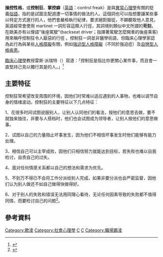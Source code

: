 {{Refimprove |time=2009-11-06T18:22:05+00:00 }}
'''操控性格'''，或'''控制狂'''、'''掌控癖'''（[[英語|英語]]：control freak）是與[[異常心理學|異常心理學]]有關的貶義[[俗語|俗語]]，指的是試圖支配週遭一切事情的做法的人。這個詞也可以指想要讓某些事以特定方式進行的人，他們會嚴格執行紀律，要求絕對服從，不願聽取他人意見，英語經常會使用 martinet 一詞形容這類人行徑，其詞境則類似中文所謂的'''苛刻'''，在歐美亦有以俚語"後座駕駛"(backseat driver；指揮著駕駛怎麼開車的後座乘客)用來稱呼控制狂令人厭惡的行徑 。控制狂一詞並非醫學術語，但臨床心理學家認為此行為與某些[[人格障礙|人格障礙]]有關，例如[[強迫型人格障礙|強迫型人格障礙]]（不同於強迫症）及[[自戀型人格疾患|自戀型人格疾患]]。

[[臨床心理學|臨床心理學]]教授雷斯·派瑞特（{{tsl|en|Les Parrott|Les Parrott}}）寫道：「控制狂是指比你更關心某件事，而且會一直堅持己見以獨行其是的人。」<ref>{{cite book | last = Parrott | first = Les | title = The Control Freak | publisher = Tyndale House Publishers | location = Carol Stream | year = 2001 | isbn = 0842337938 }}</ref>

==主要特征==
控制狂常希望改变周围的环境，因他们时常难以适应遇到的人事物，也难以调节自身的情绪波动。控制狂的主要特征以下几点特征：

1、花很多时间试图说服别人，让别人认同他们的看法，按他们的意思去做，要不就独来独往，非要与人搭档时，他们也会试图成为领导者，让别人按他们的意思做事。

2、试图以自己的力量阻止坏事发生，因为他们不相信坏事发生时他们能够有能力处理。

3、相信自己可以主宰成败，因他们只相信努力就能达到目标，若失败也难以自我检讨，自责自己的过失。

4、面对任何情感关系都以自己的想法和需求为优先。

5、不到万不得已不会将工作分派给别人完成，如果非要分派也会严密监督，因他们认为别人做还不如自己做得快做得好。

6、对于别人的失败和错误无法用同理心看待，无论任何因素导致的失败都不值得同情，而要检讨自己的问题<ref>{{Cite web |url=http://imtopsales.com/view1/?p=8548 |title=控制狂具備此七個特徵，盡早發現盡早遠離！ |access-date=2019-01-27 |archive-url=https://web.archive.org/web/20190127152505/http://imtopsales.com/view1/?p=8548 |archive-date=2019-01-27 |dead-url=yes }}</ref>。

==參考資料==
{{reflist|1}}

{{自恋}}
{{psych-stub}}

[[Category:欺凌|Category:欺凌]]
[[Category:社會心理學|Category:社會心理學]]
[[Category:贬义词|C]]
[[Category:異常心理學|C]]
[[Category:職場霸凌|Category:職場霸凌]]